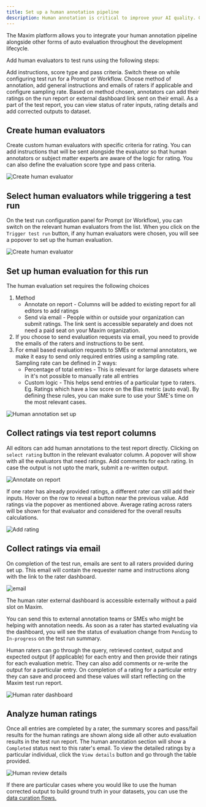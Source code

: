 ```yaml
---
title: Set up a human annotation pipeline
description: Human annotation is critical to improve your AI quality. Getting human raters to provide feedback on various dimensions can help measure the present status and be used to improve the system over time. Maxim's human-in-the-loop pipeline allows team members as well as external raters like subject matter experts to annotate AI outputs. 
---
```


The Maxim platform allows you to integrate your human annotation pipeline alongside other forms of auto evaluation throughout the development lifecycle.

Add human evaluators to test runs using the following steps:

<Steps>
<Step title="Creating human evaluators">
Add instructions, score type and pass criteria.
</Step>
<Step title="Select evaluators for test runs">
Switch these on while configuring test run for a Prompt or Workflow.
</Step>
<Step title="Configure evaluation settings">
Choose method of annotation, add general instructions and emails of raters if applicable and configure sampling rate.
</Step>
<Step title="Collect ratings">
Based on method chosen, annotators can add their ratings on the run report or external dashboard link sent on their email.
</Step>
<Step title="Review rating results">
As a part of the test report, you can view status of rater inputs, rating details and add corrected outputs to dataset.
</Step>
</Steps>

## Create human evaluators

Create custom human evaluators with specific criteria for rating. You can add instructions that will be sent alongside the evaluator so that human annotators or subject matter experts are aware of the logic for rating. You can also define the evaluation score type and pass criteria.

![Create human evaluator](/images/docs/evaluate/how-to/evaluate-prompts/human-annotation-pipeline/create-evaluators.png)

## Select human evaluators while triggering a test run

On the test run configuration panel for Prompt (or Workflow), you can switch on the relevant human evaluators from the list. When you click on the `Trigger test run` button, if any human evaluators were chosen, you will see a popover to set up the human evaluation.

![Create human evaluator](/images/docs/evaluate/how-to/evaluate-prompts/human-annotation-pipeline/select-human-evaluators.png)

## Set up human evaluation for this run

The human evaluation set requires the following choices

1. Method
    - Annotate on report - Columns will be added to existing report for all editors to add ratings
    - Send via email - People within or outside your organization can submit ratings. The link sent is accessible separately and does not need a paid seat on your Maxim organization.
2. If you choose to send evaluation requests via email, you need to provide the emails of the raters and instructions to be sent.
3. For email based evaluation requests to SMEs or external annotators, we make it easy to send only required entries using a sampling rate. Sampling rate can be defined in 2 ways:
    - Percentage of total entries - This is relevant for large datasets where in it's not possible to manually rate all entries
    - Custom logic - This helps send entries of a particular type to raters. Eg. Ratings which have a low score on the Bias metric (auto eval). By defining these rules, you can make sure to use your SME's time on the most relevant cases.

![Human annotation set up](/images/docs/evaluate/how-to/evaluate-prompts/human-annotation-pipeline/set-up-human-annotation.png)

## Collect ratings via test report columns

All editors can add human annotations to the test report directly. Clicking on `select rating` button in the relevant evaluator column. A popover will show with all the evaluators that need ratings. Add comments for each rating. In case the output is not upto the mark, submit a re-written output.

![Annotate on report](/images/docs/evaluate/how-to/evaluate-prompts/human-annotation-pipeline/annotate-on-report.png)

If one rater has already provided ratings, a different rater can still add their inputs. Hover on the row to reveal a button near the previous value. Add ratings via the popover as mentioned above. Average rating across raters will be shown for that evaluator and considered for the overall results calculations.

![Add rating](/images/docs/evaluate/how-to/evaluate-prompts/human-annotation-pipeline/add-rating.png)

## Collect ratings via email

On completion of the test run, emails are sent to all raters provided during set up. This email will contain the requester name and instructions along with the link to the rater dashboard.

![email](/images/docs/evaluate/how-to/evaluate-prompts/human-annotation-pipeline/email.png)

<Note>
The human rater external dashboard is accessible externally without a paid slot on Maxim.
</Note>

You can send this to external annotation teams or SMEs who might be helping with annotation needs. As soon as a rater has started evaluating via the dashboard, you will see the status of evaluation change from `Pending` to `In-progress` on the test run summary.

Human raters can go through the query, retrieved context, output and expected output (if applicable) for each entry and then provide their ratings for each evaluation metric. They can also add comments or re-write the output for a particular entry. On completion of a rating for a particular entry they can save and proceed and these values will start reflecting on the Maxim test run report. 

![Human rater dashboard](/images/docs/evaluate/how-to/evaluate-prompts/human-annotation-pipeline/rater-dashboard.png)


## Analyze human ratings

Once all entries are completed by a rater, the summary scores and pass/fail results for the human ratings are shown along side all other auto evaluation results in the test run report. The human annotation section will show a `Completed` status next to this rater's email. To view the detailed ratings by a particular individual, click the `View details` button and go through the table provided. 

![Human review details](/images/docs/evaluate/how-to/evaluate-prompts/human-annotation-pipeline/review-details.png)

If there are particular cases where you would like to use the human corrected output to build ground truth in your datasets, you can use the [data curation flows.](/docs/library/how-to/datasets/curate-golden-dataset-for-human-annotation)
